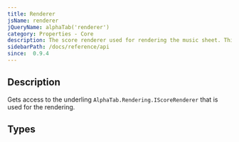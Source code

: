```yaml
---
title: Renderer
jsName: renderer
jQueryName: alphaTab('renderer')
category: Properties - Core
description: The score renderer used for rendering the music sheet. This is the low-level API responsible for the actual rendering chain. 
sidebarPath: /docs/reference/api
since:  0.9.4
---
```



## Description
Gets access to the underling `AlphaTab.Rendering.IScoreRenderer` that is used for the rendering. 

## Types

<TypeTable>
    <TypeRow type="all" name="AlphaTab.Rendering.IScoreRenderer" />
</TypeTable>
